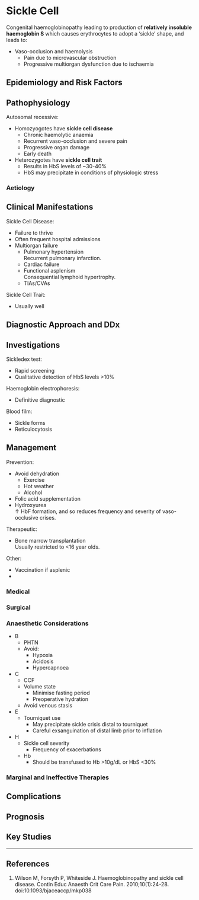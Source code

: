 # Sickle Cell


Congenital haemoglobinopathy leading to production of **relatively insoluble haemoglobin S** which causes erythrocytes to adopt a 'sickle' shape, and leads to:

* Vaso-occlusion and haemolysis
	* Pain due to microvascular obstruction
	* Progressive multiorgan dysfunction due to ischaemia

## Epidemiology and Risk Factors

## Pathophysiology

Autosomal recessive:

* Homozyogotes have **sickle cell disease**
	* Chronic haemolytic anaemia
	* Recurrent vaso-occlusion and severe pain
	* Progressive organ damage
	* Early death
* Heterozygotes have **sickle cell trait**
	* Results in HbS levels of ~30-40%
	* HbS may precipitate in conditions of physiologic stress


### Aetiology

## Clinical Manifestations

Sickle Cell Disease:

* Failure to thrive
* Often frequent hospital admissions
* Multiorgan failure
	* Pulmonary hypertension  
	Recurrent pulmonary infarction.
	* Cardiac failure
	* Functional asplenism  
	Consequential lymphoid hypertrophy.
	* TIAs/CVAs


Sickle Cell Trait:

* Usually well

## Diagnostic Approach and DDx

## Investigations

Sickledex test:

* Rapid screening
* Qualitative detection of HbS levels >10%

Haemoglobin electrophoresis:

* Definitive diagnostic 

Blood film:

* Sickle forms
* Reticulocytosis

## Management

Prevention:

* Avoid dehydration
	* Exercise
	* Hot weather
	* Alcohol
* Folic acid supplementation
* Hydroxyurea  
↑ HbF formation, and so reduces frequency and severity of vaso-occlusive crises.


Therapeutic:

* Bone marrow transplantation  
Usually restricted to <16 year olds.

Other:

* Vaccination if asplenic
*

### Medical

### Surgical

### Anaesthetic Considerations

* B
	* PHTN
	* Avoid:
		* Hypoxia
		* Acidosis
		* Hypercapnoea
* C
	* CCF
	* Volume state
		* Minimise fasting period
		* Preoperative hydration
	* Avoid venous stasis
* E
	* Tourniquet use
		* May precipitate sickle crisis distal to tourniquet  
		* Careful exsanguination of distal limb prior to inflation
* H
	* Sickle cell severity
		* Frequency of exacerbations
	* Hb
		* Should be transfused to Hb >10g/dL or HbS <30%



### Marginal and Ineffective Therapies

## Complications

## Prognosis

## Key Studies


---

## References

1. Wilson M, Forsyth P, Whiteside J. Haemoglobinopathy and sickle cell disease. Contin Educ Anaesth Crit Care Pain. 2010;10(1):24-28. doi:10.1093/bjaceaccp/mkp038

